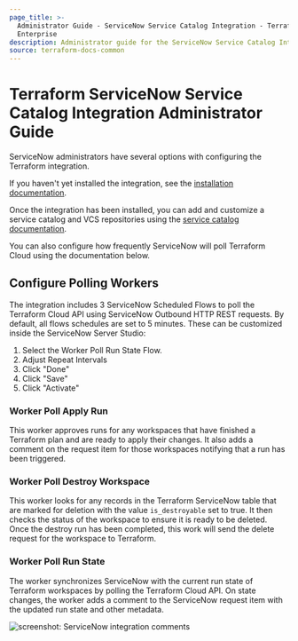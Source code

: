 ```yaml
---
page_title: >-
  Administrator Guide - ServiceNow Service Catalog Integration - Terraform
  Enterprise
description: Administrator guide for the ServiceNow Service Catalog Integration.
source: terraform-docs-common
---
```


# Terraform ServiceNow Service Catalog Integration Administrator Guide

ServiceNow administrators have several options with configuring the Terraform
integration.

If you haven't yet installed the integration, see the [installation
documentation](/enterprise/integrations/service-now).

Once the integration has been installed, you can add and customize a service
catalog and VCS repositories using the [service catalog
documentation](/enterprise/integrations/service-now/service-catalog).

You can also configure how frequently ServiceNow will poll Terraform Cloud using
the documentation below.

## Configure Polling Workers

The integration includes 3 ServiceNow Scheduled Flows to poll the Terraform
Cloud API using ServiceNow Outbound HTTP REST requests. By default, all flows
schedules are set to 5 minutes. These can be customized inside the ServiceNow
Server Studio:

1.  Select the Worker Poll Run State Flow.
2.  Adjust Repeat Intervals
3.  Click "Done"
4.  Click "Save"
5.  Click "Activate"

### Worker Poll Apply Run

This worker approves runs for any workspaces that have finished a Terraform plan
and are ready to apply their changes. It also adds a comment on the request item
for those workspaces notifying that a run has been triggered.

### Worker Poll Destroy Workspace

This worker looks for any records in the Terraform ServiceNow table that are
marked for deletion with the value `is_destroyable` set to true. It then checks
the status of the workspace to ensure it is ready to be deleted. Once the
destroy run has been completed, this work will send the delete request for the
workspace to Terraform.

### Worker Poll Run State

The worker synchronizes ServiceNow with the current run state of Terraform
workspaces by polling the Terraform Cloud API. On state changes, the worker adds
a comment to the ServiceNow request item with the updated run state and other
metadata.

![screenshot: ServiceNow integration comments](/img/docs/service-now-comments.png)
